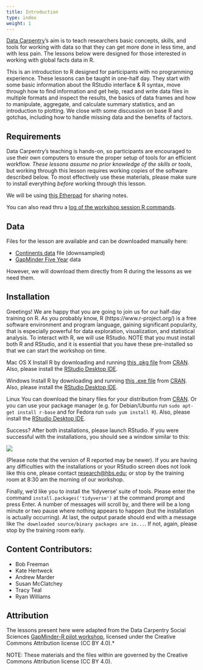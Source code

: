 ```yaml
---
title: Introduction
type: index
weight: 1
---
```



[Data Carpentry](http://www.datacarpentry.org)’s aim is to teach researchers basic concepts, skills, and tools for working with data so that they can get more done in less time, and with less pain. The lessons below were designed for those interested in working with global facts data in R.

This is an introduction to R designed for participants with no programming experience. These lessons can be taught in one-half day. They start with some basic information about the RStudio interface & R syntax, move through how to find information and get help, read and write data files in multiple formats and inspect the results, the basics of data frames and how to manipulate, aggregate, and calculate summary statistics, and an introduction to plotting. We close with some discussion on base R and gotchas, including how to handle missing data and the benefits of factors.


## Requirements

Data Carpentry's teaching is hands-on, so participants are encouraged
to use their own computers to ensure the proper setup of tools for an
efficient workflow.  *These lessons assume no prior knowledge of the
skills or tools*, but working through this lesson requires working
copies of the software described below.  To most effectively use these
materials, please make sure to install everything *before* working
through this lesson.

We will be using [this Etherpad](https://etherpad.wikimedia.org/p/hbs_doctoral_2017) for sharing notes.

You can also read thru a [log of the workshop session R commands](/R_Intro-gapminder/data/lesson_transcript.R).  

## Data

Files for the lesson are available and can be downloaded manually here:

* [Continents data](/R_Intro-gapminder/data/continents.RDA) file (downsampled)
* [GapMinder Five Year](/R_Intro-gapminder/data/gapminder-FiveYearData.csv) data

However, we will download them directly from R during the lessons as we need them.


## Installation

Greetings! We are happy that you are going to join us for our half-day training on R. As you probably know, R (https://www.r-project.org/) is a free software environment and program language, gaining significant popularity, that is especially powerful for data exploration, visualization, and statistical analysis. To interact with R, we will use RStudio. NOTE that you must install both R and RStudio, and it is essential that you have these pre-installed so that we can start the workshop on time.
 
Mac OS X
Install R by downloading and running [this .pkg file](http://cran.r-project.org/bin/macosx/R-latest.pkg) from [CRAN](http://cran.r-project.org/index.html). Also, please install the [RStudio Desktop IDE](https://www.rstudio.com/products/rstudio/download/#download).
 
Windows
Install R by downloading and running [this .exe file](https://cran.r-project.org/bin/windows/base/release.htm) from [CRAN](http://cran.r-project.org/index.html). Also, please install the [RStudio Desktop IDE](https://www.rstudio.com/products/rstudio/download/#download).
 
Linux
You can download the binary files for your distribution from [CRAN](http://cran.r-project.org/index.html). Or you can use your package manager (e.g. for Debian/Ubuntu run `sudo apt-get install r-base` and for Fedora run `sudo yum install R`). Also, please install the [RStudio Desktop IDE](https://www.rstudio.com/products/rstudio/download/#download).
 
Success?
After both installations, please launch RStudio. If you were successful with the installations, you should see a window similar to this:

![](fig/rstudio_successful_install.png)

(Please note that the version of R reported may be newer). If you are having any difficulties with the installations or your RStudio screen does not look like this one, please contact [research@hbs.edu](mailto:research@hbs.edu); or stop by the training room at 8:30 am the morning of our workshop.

Finally, we'd like you to install the 'tidyverse' suite of tools. Please enter the command `install.packages('tidyverse')` at the command prompt and press Enter. A number of messages will scroll by, and there will be a long minute or two pause where nothing appears to happen (but the installation is actually occurring). At last, the output parade should end with a message like `The downloaded source/binary packages are in...`. If not, again, please stop by the training room early.

## Content Contributors: 

* Bob Freeman
* Kate Hertweck
* Andrew Marder
* Susan McClatchey
* Tracy Teal
* Ryan Williams

## Attribution

The lessons present here were adapted from the Data Carpentry Social Sciences [GapMinder-R pilot workshop](https://github.com/data-lessons/gapminder-R), licensed under the Creative Commons Attribution license (CC BY 4.0).*

NOTE: These materials and the files within are governed by the Creative Commons Attribution license (CC BY 4.0).
